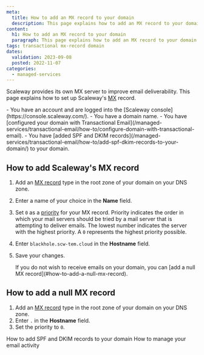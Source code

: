 ```yaml
---
meta:
  title: How to add an MX record to your domain
  description: This page explains how to add an MX record to your domain
content:
  h1: How to add an MX record to your domain
  paragraph: This page explains how to add an MX record to your domain
tags: transactional mx-record domain
dates:
  validation: 2023-09-08
  posted: 2022-11-07
categories:
  - managed-services
---
```


Scaleway provides its own MX server to improve email deliverability. This page explains how to set up Scaleway's [MX](/managed-services/transactional-email/concepts/#mx-record) record.

<Macro id="iam-requirements" />
 
<Message type="requirement">
  - You have an account and are logged into the [Scaleway console](https://console.scaleway.com/).
  - You have a domain name.
  - You have [configured your domain with Transactional Email](/managed-services/transactional-email/how-to/configure-domain-with-transactional-email).
  - You have [added SPF and DKIM records](/managed-services/transactional-email/how-to/add-spf-dkim-records-to-your-domain/) to your domain.
</Message>

## How to add Scaleway's MX record

1. Add an [MX record](/managed-services/transactional-email/concepts/#mx-record) type in the root zone of your domain on your DNS zone.
2. Enter a name of your choice in the **Name** field.
3. Set `0` as a [priority](/managed-services/transactional-email/concepts/#priority) for your MX record.
    <Message type="note">
     Priority indicates the order in which your mail servers should be tried by a mail server that is attempting to deliver emails.
     The lowest number indicates the server with the highest priority. A `0` represents the highest priority possible.
    </Message>
4. Enter `blackhole.scw-tem.cloud` in the **Hostname** field.
5. Save your changes.

    <Message type="note">
    If you do not wish to receive emails on your domain, you can [add a null MX record](#how-to-add-a-null-mx-record).
    </Message>

## How to add a null MX record

1. Add an [MX record](/managed-services/transactional-email/concepts/#mx-record) type in the root zone of your domain on your DNS zone.
2. Enter `.` in the **Hostname** field.
3. Set the priority to `0`.


<Navigation title="See Also">
  <PreviousButton to="/managed-services/transactional-email/how-to/add-spf-dkim-records-to-your-domain/">How to add SPF and DKIM records to your domain</PreviousButton>
  <NextButton to="/managed-services/transactional-email/how-to/manage-email-activity/">How to manage your email activity</NextButton>
</Navigation>